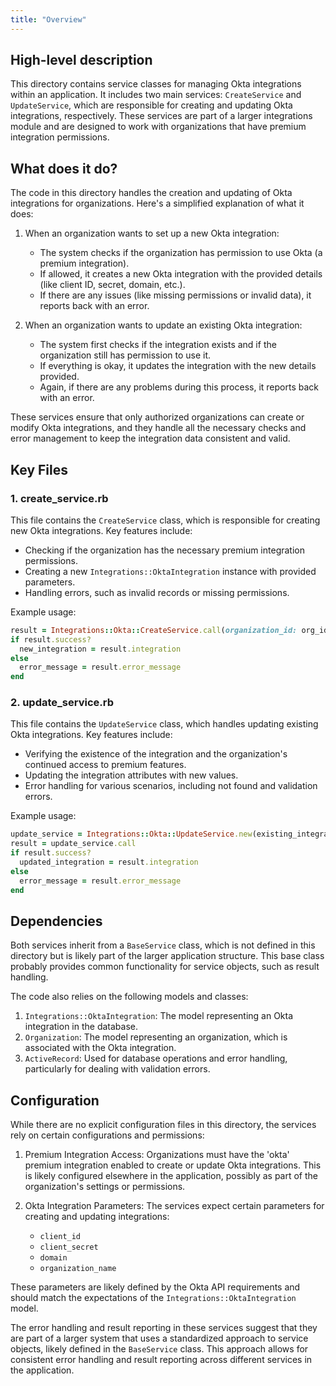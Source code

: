 ```yaml
---
title: "Overview"
---
```


## High-level description
This directory contains service classes for managing Okta integrations within an application. It includes two main services: `CreateService` and `UpdateService`, which are responsible for creating and updating Okta integrations, respectively. These services are part of a larger integrations module and are designed to work with organizations that have premium integration permissions.

## What does it do?
The code in this directory handles the creation and updating of Okta integrations for organizations. Here's a simplified explanation of what it does:

1. When an organization wants to set up a new Okta integration:
   - The system checks if the organization has permission to use Okta (a premium integration).
   - If allowed, it creates a new Okta integration with the provided details (like client ID, secret, domain, etc.).
   - If there are any issues (like missing permissions or invalid data), it reports back with an error.

2. When an organization wants to update an existing Okta integration:
   - The system first checks if the integration exists and if the organization still has permission to use it.
   - If everything is okay, it updates the integration with the new details provided.
   - Again, if there are any problems during this process, it reports back with an error.

These services ensure that only authorized organizations can create or modify Okta integrations, and they handle all the necessary checks and error management to keep the integration data consistent and valid.

## Key Files

### 1. create_service.rb
This file contains the `CreateService` class, which is responsible for creating new Okta integrations. Key features include:

- Checking if the organization has the necessary premium integration permissions.
- Creating a new `Integrations::OktaIntegration` instance with provided parameters.
- Handling errors, such as invalid records or missing permissions.

Example usage:
```ruby
result = Integrations::Okta::CreateService.call(organization_id: org_id, client_id: 'abc123', client_secret: 'secret', domain: 'example.okta.com', organization_name: 'Example Org')
if result.success?
  new_integration = result.integration
else
  error_message = result.error_message
end
```

### 2. update_service.rb
This file contains the `UpdateService` class, which handles updating existing Okta integrations. Key features include:

- Verifying the existence of the integration and the organization's continued access to premium features.
- Updating the integration attributes with new values.
- Error handling for various scenarios, including not found and validation errors.

Example usage:
```ruby
update_service = Integrations::Okta::UpdateService.new(existing_integration, { client_id: 'new_id', domain: 'new.okta.com' })
result = update_service.call
if result.success?
  updated_integration = result.integration
else
  error_message = result.error_message
end
```

## Dependencies
Both services inherit from a `BaseService` class, which is not defined in this directory but is likely part of the larger application structure. This base class probably provides common functionality for service objects, such as result handling.

The code also relies on the following models and classes:

1. `Integrations::OktaIntegration`: The model representing an Okta integration in the database.
2. `Organization`: The model representing an organization, which is associated with the Okta integration.
3. `ActiveRecord`: Used for database operations and error handling, particularly for dealing with validation errors.

## Configuration
While there are no explicit configuration files in this directory, the services rely on certain configurations and permissions:

1. Premium Integration Access: Organizations must have the 'okta' premium integration enabled to create or update Okta integrations. This is likely configured elsewhere in the application, possibly as part of the organization's settings or permissions.

2. Okta Integration Parameters: The services expect certain parameters for creating and updating integrations:
   - `client_id`
   - `client_secret`
   - `domain`
   - `organization_name`

These parameters are likely defined by the Okta API requirements and should match the expectations of the `Integrations::OktaIntegration` model.

The error handling and result reporting in these services suggest that they are part of a larger system that uses a standardized approach to service objects, likely defined in the `BaseService` class. This approach allows for consistent error handling and result reporting across different services in the application.